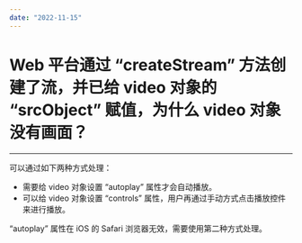 ```yaml
---
date: "2022-11-15"
---
```

# Web 平台通过 “createStream” 方法创建了流，并已给 video 对象的 “srcObject” 赋值，为什么 video 对象没有画面？

- - -

可以通过如下两种方式处理：

* 需要给 video 对象设置 “autoplay” 属性才会自动播放。 
* 可以给 video 对象设置 “controls” 属性，用户再通过手动方式点击播放控件来进行播放。  
  
<div class = 'mk-hint'>  

“autoplay” 属性在 iOS 的 Safari 浏览器无效，需要使用第二种方式处理。
</div>
